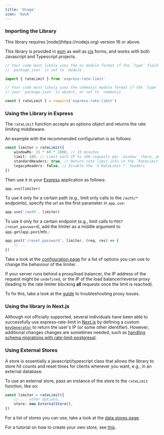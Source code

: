 ```yaml
---
title: 'Usage'
icon: 'book'
---
```


### Importing the Library

<Note>
	This library requires [node](https://nodejs.org) version 16 or above.
</Note>

This library is provided in [esm](https://nodejs.org/api/esm.html) as well as
[cjs](https://nodejs.org/api/modules.html) forms, and works with both Javascript
and Typescript projects.

<CodeGroup>

```ts esm
// Your code most likely uses the es module format if the `type` field in your
// `package.json` is set to `module`.

import { rateLimit } from 'express-rate-limit'
```

```ts commonjs
// Your code most likely uses the commonjs module format if the `type` field in
// your `package.json` is absent, or set to `commonjs`.

const { rateLimit } = require('express-rate-limit')
```

</CodeGroup>

### Using the Library in Express

The `rateLimit` function accepts an options object and returns the rate limiting
middleware.

An example with the recommended configuration is as follows:

```ts
const limiter = rateLimit({
	windowMs: 15 * 60 * 1000, // 15 minutes
	limit: 100, // Limit each IP to 100 requests per `window` (here, per 15 minutes)
	standardHeaders: true, // Return rate limit info in the `RateLimit-*` headers
	legacyHeaders: false, // Disable the `X-RateLimit-*` headers
})
```

Then use it in your [Express](https://expressjs.com/) application as follows:

```ts
app.use(limiter)
```

To use it only for a certain path (e.g., limit only calls to the `/auth/*`
endpoints), specify the url as the first parameter in `app.use`:

```ts
app.use('/auth', limiter)
```

To use it only for a certain endpoint (e.g., limit calls to
`POST /reset_password`), add the limiter as a middle argument to
`app.get`/`app.post`/etc.:

```ts
app.post('/reset_password', limiter, (req, res) => {
	// ...
})
```

Take a look at the [configuration page](/reference/configuration) for a list of
options you can use to change the behaviour of the limiter.

<Warning>

If your server runs behind a proxy/load balancer, the IP address of the request
might be `undefined`, or the IP of the load balancer/reverse proxy (leading to
the rate limiter blocking **all** requests once the limit is reached).

To fix this, take a look at the [guide](/guides/troubleshooting-proxy-issues) to
troubleshooting proxy issues.

</Warning>

### Using the library in Next.js

Although not officially supported, several individuals have been able to
successfully use express-rate-limit in [Next.js](https://nextjs.org/) by
defining a custom [`keyGenerator`](/reference/configuration#keygenerator) to
return the user's IP (or some other identifier). However, additional changes
changes are sometimes needed, such as
[handling schema migrations with rate-limit-postgresql](https://github.com/express-rate-limit/rate-limit-postgresql/issues/36).

### Using External Stores

A store is essentially a javascript/typescript class that allows the library to
store hit counts and reset times for clients wherever you want, e.g., in an
external database.

To use an external store, pass an instance of the store to the `rateLimit`
function, like so:

```ts
const limiter = rateLimit({
	// ... other options,
	store: new ExternalStore(),
})
```

For a list of stores you can use, take a look at the
[data stores page](/reference/stores).

For a tutorial on how to create your own store, see
[this](/guides/creating-a-store).
